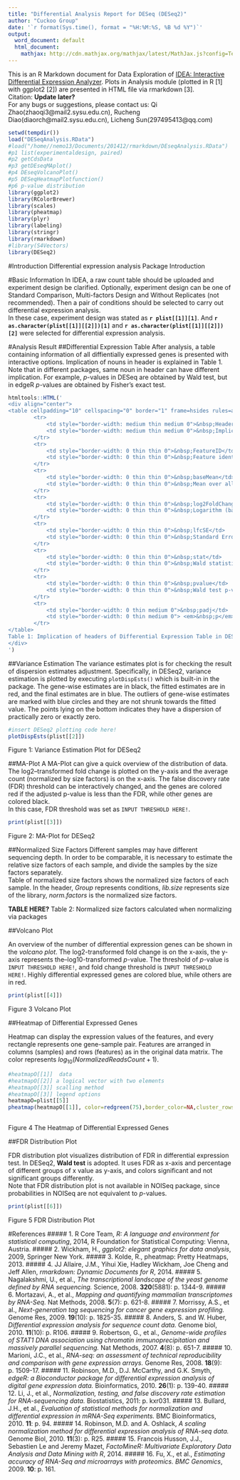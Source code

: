 ```yaml
---
title: "Differential Analysis Report for DESeq (DESeq2)"
author: "Cuckoo Group"
date: '`r format(Sys.time(), format = "%H:%M:%S, %B %d %Y")`'
output:
  word_document: default
  html_document:
    mathjax: http://cdn.mathjax.org/mathjax/latest/MathJax.js?config=TeX-AMS-MML_HTMLorMML
---
```


This is an R Markdown document for Data Exploration of [IDEA: Interactive Differential Expression Analyzer](http://idea.biocuckoo.org). Plots in Analysis module (plotted in R [1] with ggplot2 [2]) are presented in HTML file via rmarkdown [3].   
Citation: **Update later?**  
For any bugs or suggestions, please contact us: Qi Zhao(zhaoqi3@mail2.sysu.edu.cn), Rucheng Diao(diaorch@mail2.sysu.edu.cn), Licheng Sun(297495413@qq.com)  

```r
setwd(tempdir())
load("DESeqAnalysis.RData")
#load("/home//nemo13/Documents/201412/rmarkdown/DEseqAnalysis.RData")
#p1 list(experimentaldesign, paired)
#p2 getCdsData
#p3 getDEseqMAplot()
#p4 DEseqVolcanoPlot()
#p5 DESeqHeatmapPlotfunction()
#p6 p-value distribution
library(ggplot2)
library(RColorBrewer)
library(scales)
library(pheatmap)
library(plyr)
library(labeling)
library(stringr)
library(rmarkdown)
#library(S4Vectors)
library(DESeq2)
```

#Introduction
Differential expression analysis
Package Introduction

#Basic Information
In IDEA, a raw count table should be uploaded and experiment design be clarified. Optionally, experiment design can be one of Standard Comparison, Multi-factors Design and Without Replicates (not recommended). Then a pair of conditions should be selected to carry out differential expression analysis.   
In these case, experiment design was stated as **`r plist[[1]][1]`**. And 
**`r as.character(plist[[1]][[2]])[1]`** and **`r as.character(plist[[1]][[2]])[2]`**
were selected for differential expression analysis.

#Analysis Result
##Differential Expression Table
After analysis, a table containing information of all diffientially expressed genes is presented with interactive options. Implication of nouns in header is explained in Table 1.
Note that in different packages, same noun in header can have different implication. For example, *p*-values in DESeq are obtained by Wald test, but in edgeR *p*-values are obtained by Fisher's exact test.
```r
htmltools::HTML('
<div align="center">
<table cellpadding="10" cellspacing="0" border="1" frame=hsides rules=all style="border-color: #000000">
        <tr>
            <td style="border-width: medium thin medium 0">&nbsp;Headers</td>
            <td style="border-width: medium thin medium 0">&nbsp;Implication</td>
        </tr>
        <tr>
            <td style="border-width: 0 thin thin 0">&nbsp;FeatureID</td>
            <td style="border-width: 0 thin thin 0">&nbsp;Feature identifier</td>
        </tr>
        <tr>
            <td style="border-width: 0 thin thin 0">&nbsp;baseMean</td>
            <td style="border-width: 0 thin thin 0">&nbsp;Mean over all rows</td>
        </tr>
        <tr>
            <td style="border-width: 0 thin thin 0">&nbsp;log2FoldChange&nbsp;</td>
            <td style="border-width: 0 thin thin 0">&nbsp;Logarithm (base 2) of the fold change</td>
        </tr>
        <tr>
            <td style="border-width: 0 thin thin 0">&nbsp;lfcSE</td>
            <td style="border-width: 0 thin thin 0">&nbsp;Standard Error of log2foldchange</td>
        </tr>
        <tr>
            <td style="border-width: 0 thin thin 0">&nbsp;stat</td>
            <td style="border-width: 0 thin thin 0">&nbsp;Wald statistic</td>
        </tr>
        <tr>
            <td style="border-width: 0 thin thin 0">&nbsp;pvalue</td>
            <td style="border-width: 0 thin thin 0">&nbsp;Wald test p-value</td>
        </tr>
        <tr>
            <td style="border-width: 0 thin medium 0">&nbsp;padj</td>
            <td style="border-width: 0 thin medium 0"> <em>&nbsp;p</em>-value adjusted for multiple testing with the Benjamini-Hochberg procedure&nbsp;</td>
        </tr>
</table>
Table 1: Implication of headers of Differential Expression Table in DESeq2
</div>
')
```

##Variance Estimation
The variance estimates plot is for checking the result of dispersion estimates adjustment. Specifically, in DESeq2, variance estimation is plotted by executing ```plotDispEsts()``` which is built-in in the package.
The gene-wise estimates are in black, the fitted estimates are in red, and the final estimates are in blue. The outliers of gene-wise estimates are marked with blue circles and they are not shrunk towards the fitted value. The points lying on the bottom indicates they have a dispersion of practically zero or exactly zero.   
<div align="center">
```r
#insert DESeq2 plotting code here!
plotDispEsts(plist[[2]])
```
Figure 1: Variance Estimation Plot for DESeq2
</div>

##MA-Plot
A MA-Plot can give a quick overview of the distribution of data. The log2–transformed fold change is plotted on the y-axis and the average count (normalized by size factors) is on the x-axis. The false discovery rate (FDR) threshold can be interactively changed, and the genes are colored red if the adjusted p-value is less than the FDR, while other genes are colored black.    
In this case, FDR threshold was set as ```INPUT THRESHOLD HERE!```.
<div align="center">
```r
print(plist[[3]])
```
  
Figure 2: MA-Plot for DESeq2
</div>

##Normalized Size Factors
Different samples may have different sequencing depth. In order to be comparable, it is necessary to estimate the relative size factors of each sample, and divide the samples by the size factors separately.    
Table of normalized size factors shows the normalized size factors of each sample. In the header, *Group* represents conditions, *lib.size* represents size of the library, *norm.factors* is the normalized size factors.  
<div align="center">
<strong>TABLE HERE?</strong>
Table 2: Normalized size factors calculated when normalizing via packages
</div>
 

##Volcano Plot

An overview of the number of differential expression genes can be shown in the *volcano plot*. The log2-transformed fold change is on the x-axis, the y-axis represents the–log10-transformed *p*-value. The threshold of *p*-value is ```INPUT THRESHOLD HERE!```, and fold change threshold is ```INPUT THRESHOLD HERE!```. Highly differential expressed genes are colored blue, while others are in red.   
<div align="center">
```r
print(plist[[4]])

```
  
Figure 3  Volcano Plot
</div>

##Heatmap of Differential Expressed Genes

Heatmap can display the expression values of the features, and every rectangle represents one gene-sample pair. Features are arranged in columns (samples) and rows (features) as in the original data matrix. The color represents $log_{10}(Normalized Reads Count + 1)$.   
<div align="center">
```r
#heatmapO[[1]]  data
#heatmapO[[2]] a logical vector with two elements 
#heatmapO[[3]] scalling method
#heatmapO[[3]] legend options
heatmapO=plist[[5]]
pheatmap(heatmapO[[1]], color=redgreen(75),border_color=NA,cluster_rows=heatmapO[[2]][1],cluster_cols= heatmapO[[2]][2],scale=heatmapO[[3]],legend=heatmapO[[4]])
    
```
  
Figure 4  The Heatmap of Differential Expressed Genes
</div>

##FDR Distribution Plot

FDR distribution plot visualizes distribution of FDR in differential expression test. In DESeq2, **Wald test** is adopted. It uses FDR as x-axis and percentage of different groups of x value as y-axis, and colors significant and not significant groups differently.   
Note that FDR distribution plot is not available in NOISeq package, since probabilities in NOISeq are not equivalent to *p*-values.
<div align="center">
```r
print(plist[[6]])
```
  
Figure 5  FDR Distribution Plot
</div>
#References
##### <a name="ref1"></a>1.  R Core Team, *R: A language and environment for statistical computing*, 2014, R Foundation for Statistical Computing: Vienna, Austria.
##### <a name="ref2"></a>2.	Wickham, H., *ggplot2: elegant graphics for data analysis*, 2009, Springer New York.
##### <a name="ref3"></a>3.	Kolde, R., pheatmap: Pretty Heatmaps, 2013.
##### <a name="ref4"></a>4.	JJ Allaire, J.M., Yihui Xie, Hadley Wickham, Joe Cheng and Jeff Allen, *rmarkdown: Dynamic Documents for R*, 2014.
##### <a name="ref5"></a>5.	Nagalakshmi, U., et al., *The transcriptional landscape of the yeast genome defined by RNA sequencing.* Science, 2008. **320**(5881): p. 1344-9.
##### <a name="ref6"></a>6.	Mortazavi, A., et al., *Mapping and quantifying mammalian transcriptomes by RNA-Seq.* Nat Methods, 2008. **5**(7): p. 621-8.
##### <a name="ref7"></a>7.	Morrissy, A.S., et al., *Next-generation tag sequencing for cancer gene expression profiling.* Genome Res, 2009. **19**(10): p. 1825-35.
##### <a name="ref8"></a>8.	Anders, S. and W. Huber, *Differential expression analysis for sequence count data.* Genome biol, 2010. **11**(10): p. R106.
##### <a name="ref9"></a>9.	Robertson, G., et al., *Genome-wide profiles of STAT1 DNA association using chromatin immunoprecipitation and massively parallel sequencing.* Nat Methods, 2007. **4**(8): p. 651-7.
##### <a name="ref10"></a>10.	Marioni, J.C., et al., *RNA-seq: an assessment of technical reproducibility and comparison with gene expression arrays.* Genome Res, 2008. **18**(9): p. 1509-17.
##### <a name="ref11"></a>11.	Robinson, M.D., D.J. McCarthy, and G.K. Smyth, *edgeR: a Bioconductor package for differential expression analysis of digital gene expression data.* Bioinformatics, 2010. **26**(1): p. 139-40.
##### <a name="ref12"></a>12.	Li, J., et al., *Normalization, testing, and false discovery rate estimation for RNA-sequencing data.* Biostatistics, 2011: p. kxr031.
##### <a name="ref13"></a>13.	Bullard, J.H., et al., *Evaluation of statistical methods for normalization and differential expression in mRNA-Seq experiments.* BMC Bioinformatics, 2010. **11**: p. 94.
##### <a name="ref14"></a>14.	Robinson, M.D. and A. Oshlack, *A scaling normalization method for differential expression analysis of RNA-seq data.* Genome Biol, 2010. **11**(3): p. R25.
##### <a name="ref15"></a>15.	Francois Husson, J.J., Sebastien Le and Jeremy Mazet, *FactoMineR: Multivariate Exploratory Data Analysis and Data Mining with R*, 2014.
##### <a name="ref16"></a>16.	Fu, X., et al., *Estimating accuracy of RNA-Seq and microarrays with proteomics. BMC Genomics*, 2009. **10**: p. 161.